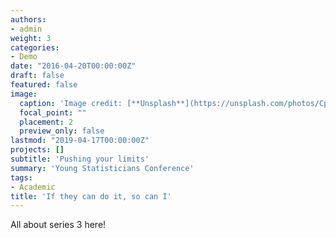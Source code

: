 ```yaml
---
authors:
- admin
weight: 3
categories:
- Demo
date: "2016-04-20T00:00:00Z"
draft: false
featured: false
image:
  caption: 'Image credit: [**Unsplash**](https://unsplash.com/photos/CpkOjOcXdUY)'
  focal_point: ""
  placement: 2
  preview_only: false
lastmod: "2019-04-17T00:00:00Z"
projects: []
subtitle: 'Pushing your limits'
summary: 'Young Statisticians Conference'
tags:
- Academic
title: 'If they can do it, so can I'
---
```


All about series 3 here!
